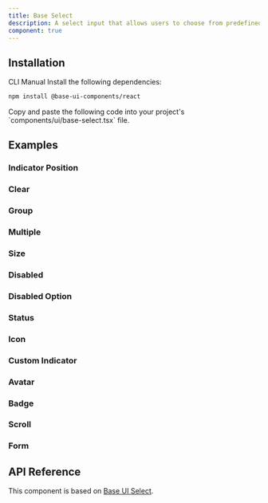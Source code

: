 ```yaml
---
title: Base Select
description: A select input that allows users to choose from predefined options. Built on top of Base UI Select component with shadcn styling.
component: true
---
```


<ExamplePreview path="base-select/default" />

## Installation

<Tabs defaultValue="cli">

<TabsList>
  <TabsTrigger value="cli">CLI</TabsTrigger>
  <TabsTrigger value="manual">Manual</TabsTrigger>
</TabsList>

<TabsContent value="cli">
  <CliCommands name="base-select" />
</TabsContent>

<TabsContent value="manual">    
<Steps>

<Step>
Install the following dependencies:

```bash
npm install @base-ui-components/react
```

</Step>

<Step>
Copy and paste the following code into your project's `components/ui/base-select.tsx` file.

<ComponentPreview name="base-select" />

</Step>

</Steps>

</TabsContent>

</Tabs>

## Examples

### Indicator Position

<ExamplePreview path="base-select/indicator-position" />

### Clear

<ExamplePreview path="base-select/clear" />

### Group

<ExamplePreview path="base-select/group" />

### Multiple

<ExamplePreview path="base-select/multiple" />

### Size

<ExamplePreview path="base-select/size" />

### Disabled

<ExamplePreview path="base-select/disabled" />

### Disabled Option

<ExamplePreview path="base-select/disabled-option" />

### Status

<ExamplePreview path="base-select/status" />

### Icon

<ExamplePreview path="base-select/icon" />

### Custom Indicator

<ExamplePreview path="base-select/custom-indicator" />

### Avatar

<ExamplePreview path="base-select/avatar" />

### Badge

<ExamplePreview path="base-select/badge" />

### Scroll

<ExamplePreview path="base-select/scroll" />

### Form

<ExamplePreview path="base-select/form" />

## API Reference

This component is based on [Base UI Select](https://base-ui.com/react/components/select).
